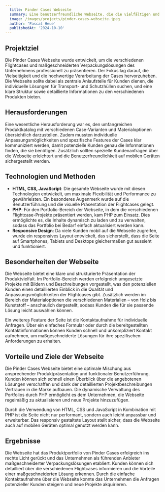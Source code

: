 ```yaml
---
  title: Pinder Cases Webseite
  summary: Eine benutzerfreundliche Webseite, die die vielfältigen und maßgeschneiderten Verpackungslösungen von Pinder Cases übersichtlich darstellt. Der Fokus liegt auf einer klaren Produktpräsentation und einfacher Kontaktaufnahme für individuelle Anfragen.
  image: /images/projects/pinder-cases-webseite.jpeg
  author: 'Pascal Heue'
  publishedAt: '2024-10-10'
---
```


## Projektziel

Die Pinder Cases Webseite wurde entwickelt, um die verschiedenen Flightcases und maßgeschneiderten Verpackungslösungen des Unternehmens professionell zu präsentieren. Der Fokus lag darauf, die Vielseitigkeit und die hochwertige Verarbeitung der Cases hervorzuheben. Die Webseite sollte dabei als zentrale Anlaufstelle für Kunden dienen, die individuelle Lösungen für Transport- und Schutzhüllen suchen, und eine klare Struktur sowie detaillierte Informationen zu den verschiedenen Produkten bieten.

## Herausforderungen

Eine wesentliche Herausforderung war es, den umfangreichen Produktkatalog mit verschiedenen Case-Varianten und Materialoptionen übersichtlich darzustellen. Zudem mussten individuelle Anpassungsmöglichkeiten und spezifische Features der Cases klar kommuniziert werden, damit potenzielle Kunden genau die Informationen finden, die sie benötigen. Zusätzlich sollten spezielle Kundenanfragen über die Webseite erleichtert und die Benutzerfreundlichkeit auf mobilen Geräten sichergestellt werden.

## Technologien und Methoden

- **HTML, CSS, JavaScript**: Die gesamte Webseite wurde mit diesen Technologien entwickelt, um maximale Flexibilität und Performance zu gewährleisten. Ein besonderes Augenmerk wurde auf die Benutzerführung und die visuelle Präsentation der Flightcases gelegt.
- **PHP**: Für den Portfolio-Bereich der Webseite, in dem die verschiedenen Flightcase-Projekte präsentiert werden, kam PHP zum Einsatz. Dies ermöglichte es, die Inhalte dynamisch zu laden und zu verwalten, sodass das Portfolio bei Bedarf einfach aktualisiert werden kann.
- **Responsive Design**: Da viele Kunden mobil auf die Webseite zugreifen, wurde ein responsives Layout entwickelt, das sicherstellt, dass die Seite auf Smartphones, Tablets und Desktops gleichermaßen gut aussieht und funktioniert.

## Besonderheiten der Webseite

Die Webseite bietet eine klare und strukturierte Präsentation der Produktvielfalt. Im Portfolio-Bereich werden erfolgreich umgesetzte Projekte mit Bildern und Beschreibungen vorgestellt, was den potenziellen Kunden einen detaillierten Einblick in die Qualität und Anpassungsmöglichkeiten der Flightcases gibt. Zusätzlich werden im Bereich der Materialoptionen die verschiedenen Materialien – von Holz bis Kunststoff – anschaulich dargestellt, sodass Kunden die für sie passende Lösung leicht auswählen können.

Ein weiteres Feature der Seite ist die Kontaktaufnahme für individuelle Anfragen. Über ein einfaches Formular oder durch die bereitgestellten Kontaktinformationen können Kunden schnell und unkompliziert Kontakt aufnehmen, um maßgeschneiderte Lösungen für ihre spezifischen Anforderungen zu erhalten.

## Vorteile und Ziele der Webseite

Die Pinder Cases Webseite bietet eine optimale Mischung aus ansprechender Produktpräsentation und funktionaler Benutzerführung. Kunden können sich schnell einen Überblick über die angebotenen Lösungen verschaffen und dank der detaillierten Projektbeschreibungen Vertrauen in die Marke aufbauen. Die dynamische Verwaltung des Portfolios durch PHP ermöglicht es dem Unternehmen, die Webseite regelmäßig zu aktualisieren und neue Projekte hinzuzufügen.

Durch die Verwendung von HTML, CSS und JavaScript in Kombination mit PHP ist die Seite nicht nur performant, sondern auch leicht anpassbar und erweiterbar. Das responsiv gestaltete Layout stellt sicher, dass die Webseite auch auf mobilen Geräten optimal genutzt werden kann.

## Ergebnisse

Die Webseite hat das Produktportfolio von Pinder Cases erfolgreich ins rechte Licht gerückt und das Unternehmen als führenden Anbieter maßgeschneiderter Verpackungslösungen etabliert. Kunden können sich detailliert über die verschiedenen Flightcases informieren und die Vorteile einer maßgeschneiderten Lösung erkennen. Durch die einfache Kontaktaufnahme über die Webseite konnte das Unternehmen die Anfragen potenzieller Kunden steigern und neue Projekte akquirieren.